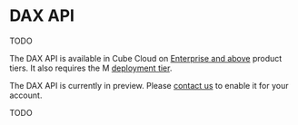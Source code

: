 # DAX API

TODO

<SuccessBox>

The DAX API is available in Cube Cloud on [Enterprise and above](https://cube.dev/pricing) product tiers.
It also requires the M [deployment tier](/product/deployment/cloud/pricing#deployment-tiers).

</SuccessBox>

<WarningBox>

The DAX API is currently in preview. Please [contact us](https://cube.dev/contact) to enable it for your account.

</WarningBox>

TODO